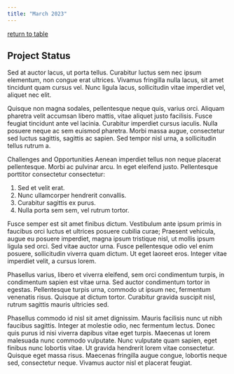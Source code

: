 ```yaml
---
title: "March 2023"
---
```


[return to table](../index.qmd#Table)

## Project Status
Sed at auctor lacus, ut porta tellus. Curabitur luctus sem nec ipsum elementum, non congue erat ultrices. Vivamus fringilla nulla lacus, sit amet tincidunt quam cursus vel. Nunc ligula lacus, sollicitudin vitae imperdiet vel, aliquet nec elit.

Quisque non magna sodales, pellentesque neque quis, varius orci. Aliquam pharetra velit accumsan libero mattis, vitae aliquet justo facilisis. Fusce feugiat tincidunt ante vel lacinia. Curabitur imperdiet cursus iaculis. Nulla posuere neque ac sem euismod pharetra. Morbi massa augue, consectetur sed luctus sagittis, sagittis ac sapien. Sed tempor nisl urna, a sollicitudin tellus rutrum a.

Challenges and Opportunities
Aenean imperdiet tellus non neque placerat pellentesque. Morbi ac pulvinar arcu. In eget eleifend justo. Pellentesque porttitor consectetur consectetur:

1. Sed et velit erat.
2. Nunc ullamcorper hendrerit convallis.
3. Curabitur sagittis ex purus.
4. Nulla porta sem sem, vel rutrum tortor.

Fusce semper est sit amet finibus dictum. Vestibulum ante ipsum primis in faucibus orci luctus et ultrices posuere cubilia curae; Praesent vehicula, augue eu posuere imperdiet, magna ipsum tristique nisl, ut mollis ipsum ligula sed orci. Sed vitae auctor urna. Fusce pellentesque odio vel enim posuere, sollicitudin viverra quam dictum. Ut eget laoreet eros. Integer vitae imperdiet velit, a cursus lorem.

Phasellus varius, libero et viverra eleifend, sem orci condimentum turpis, in condimentum sapien est vitae urna. Sed auctor condimentum tortor in egestas. Pellentesque turpis urna, commodo ut ipsum nec, fermentum venenatis risus. Quisque at dictum tortor. Curabitur gravida suscipit nisl, rutrum sagittis mauris ultricies sed.

Phasellus commodo id nisl sit amet dignissim. Mauris facilisis nunc ut nibh faucibus sagittis. Integer at molestie odio, nec fermentum lectus. Donec quis purus id nisi viverra dapibus vitae eget turpis. Maecenas ut lorem malesuada nunc commodo vulputate. Nunc vulputate quam sapien, eget finibus nunc lobortis vitae. Ut gravida hendrerit lorem vitae consectetur. Quisque eget massa risus. Maecenas fringilla augue congue, lobortis neque sed, consectetur neque. Vivamus auctor nisl et placerat feugiat.
